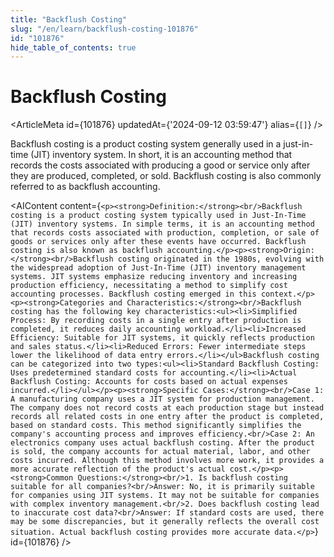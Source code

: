 ```yaml
---
title: "Backflush Costing"
slug: "/en/learn/backflush-costing-101876"
id: "101876"
hide_table_of_contents: true
---
```



# Backflush Costing

<ArticleMeta id={101876} updatedAt={'2024-09-12 03:59:47'} alias={`[]`} />
<div className='border-solid border-b border-t-0 my-4 border-[var(--ifm-color-gray-300)]' />

Backflush costing is a product costing system generally used in a just-in-time (JIT) inventory system. In short, it is an accounting method that records the costs associated with producing a good or service only after they are produced, completed, or sold. Backflush costing is also commonly referred to as backflush accounting.

<AIContent content={`<p><strong>Definition:</strong><br/>Backflush costing is a product costing system typically used in Just-In-Time (JIT) inventory systems. In simple terms, it is an accounting method that records costs associated with production, completion, or sale of goods or services only after these events have occurred. Backflush costing is also known as backflush accounting.</p><p><strong>Origin:</strong><br/>Backflush costing originated in the 1980s, evolving with the widespread adoption of Just-In-Time (JIT) inventory management systems. JIT systems emphasize reducing inventory and increasing production efficiency, necessitating a method to simplify cost accounting processes. Backflush costing emerged in this context.</p><p><strong>Categories and Characteristics:</strong><br/>Backflush costing has the following key characteristics:<ul><li>Simplified Process: By recording costs in a single entry after production is completed, it reduces daily accounting workload.</li><li>Increased Efficiency: Suitable for JIT systems, it quickly reflects production and sales status.</li><li>Reduced Errors: Fewer intermediate steps lower the likelihood of data entry errors.</li></ul>Backflush costing can be categorized into two types:<ul><li>Standard Backflush Costing: Uses predetermined standard costs for accounting.</li><li>Actual Backflush Costing: Accounts for costs based on actual expenses incurred.</li></ul></p><p><strong>Specific Cases:</strong><br/>Case 1: A manufacturing company uses a JIT system for production management. The company does not record costs at each production stage but instead records all related costs in one entry after the product is completed, based on standard costs. This method significantly simplifies the company's accounting process and improves efficiency.<br/>Case 2: An electronics company uses actual backflush costing. After the product is sold, the company accounts for actual material, labor, and other costs incurred. Although this method involves more work, it provides a more accurate reflection of the product's actual cost.</p><p><strong>Common Questions:</strong><br/>1. Is backflush costing suitable for all companies?<br/>Answer: No, it is primarily suitable for companies using JIT systems. It may not be suitable for companies with complex inventory management.<br/>2. Does backflush costing lead to inaccurate cost data?<br/>Answer: If standard costs are used, there may be some discrepancies, but it generally reflects the overall cost situation. Actual backflush costing provides more accurate data.</p>`} id={101876} />
